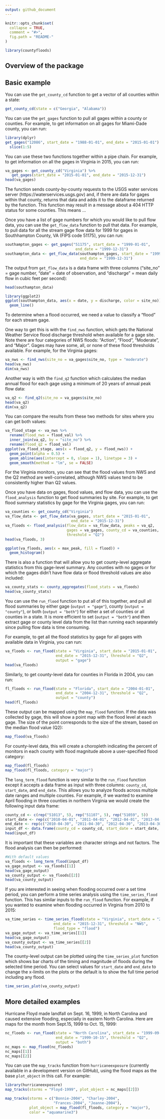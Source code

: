```yaml
---
output: github_document
---
```


<!-- README.md is generated from README.Rmd. Please edit that file -->

```r
knitr::opts_chunk$set(
  collapse = TRUE,
  comment = "#>",
  fig.path = "README-"
)
```

```r
library(countyfloods)
```


## Overview of the package

## Basic example

You can use the `get_county_cd` function to get a vector of all counties within a state: 

```r
get_county_cd(state = c("Georgia", "Alabama"))
```

You can use the `get_gages` function to pull all gages within a county or counties. For example, to get information on all gages for Miami-Dade county, you can run: 

```r
library(dplyr)
get_gages("12086", start_date = "1988-01-01", end_date = "2015-01-01") %>%
  slice(1:5)
```

You can use these two functions together within a pipe chain. For example, to get information on all the gages in Virginia in 2015, you can run: 

```r
va_gages <- get_county_cd("Virginia") %>%
   get_gages(start_date = "2015-01-01", end_date = "2015-12-31")
head(va_gages)
```

The function sends county-by-county requests to the USGS water services server (https://waterservices.usgs.gov) and, if there are data for gages within that county, returns that data and adds it to the dataframe returned by the function. This function may result in a message about a 404 HTTP status for some counties. This means ...

Once you have a list of gage numbers for which you would like to pull flow data, you can use the `get_flow_data` function to pull that data. For example, to pull data for all the stream gage flow data for 1999 for gages in Southhampton County, VA (FIPS code 51175), you can run: 

```r
southampton_gages <- get_gages("51175", start_date = "1999-01-01",
                                end_date = "1999-12-31")
southampton_data <- get_flow_data(southampton_gages, start_date = "1999-01-01",
                                  end_date = "1999-12-31")
```

The output from `get_flow_data` is a data frame with three columns ("site_no" = gage number, "date" = date
of observation, and "discharge" = mean daily flow in cubic feet per second): 

```r
head(southampton_data)
```

```r
library(ggplot2)
ggplot(southampton_data, aes(x = date, y = discharge, color = site_no)) + 
  geom_line()
```

To determine when a flood occurred, we need a value to classify a "flood" for each stream gage.

One way to get this is with the `find_nws` function, which gets the National Weather Service flood discharge 
threshold when available for a gage site. Note there are four categories of NWS floods: "Action", "Flood", "Moderate", and "Major". Gages may have some, all, or none of these flood thresholds available. For example, for the Virginia gages: 

```r
va_nws <- find_nws(site_no = va_gages$site_no, type = "moderate")
head(va_nws)
dim(va_nws)
```

Another way is with the `find_q2` function which calculates the median annual flood for each gage using
a minimum of 20 years of annual peak flow data:

```r
va_q2 <- find_q2(site_no = va_gages$site_no)
head(va_q2)
dim(va_q2)
```

You can compare the results from these two methods for sites where you can get both values: 

```r
va_flood_stage <- va_nws %>%
  rename(flood_nws = flood_val) %>%
  inner_join(va_q2, by = "site_no") %>%
  rename(flood_q2 = flood_val)
ggplot(va_flood_stage, aes(x = flood_q2, y = flood_nws)) + 
  geom_point(alpha = 0.5) + 
  geom_abline(aes(intercept = 0, slope = 1), linetype = 3) + 
  geom_smooth(method = "lm", se = FALSE)
```

For the Virginia monitors, you can see that the flood values from NWS and the Q2 method are well-correlated, although NWS values tend to be consistently higher than Q2 values.

Once you have data on gages, flood values, and flow data, you can use the `flood_analysis` function to get flood summaries by site. For example, to get flood summary statistics by gage for the Virginia gages, you can run: 

```r
va_counties <- get_county_cd("Virginia")
va_flow_data <- get_flow_data(va_gages, start_date = "2015-01-01",
                              end_date = "2015-12-31")
va_floods <- flood_analysis(flow_data = va_flow_data, peaks = va_q2,
                            gages = va_gages, county_cd = va_counties,
                            threshold = "Q2")
head(va_floods, 3)
```

```r
ggplot(va_floods, aes(x = max_peak, fill = flood)) + 
  geom_histogram()
```

There is also a function that will allow you to get county-level aggregate statistics from this gage-level summary.
Any counties with no gages or for which the gages didn't have flow data or flood threshold values are also 
included: 

```r
va_county_stats <- county_aggregates(flood_stats = va_floods)
head(va_county_stats)
```

You can use the `run_flood` function to put all of this together, and pull all flood summaries by either gage (`output = "gage"`), county (`output = "county"`), or both (`output = "both"`) for either a set of counties or all counties in a state. It is more efficient to set (`output = "both"`) and then extract gage or county level data
from the list than running each separately since pulling flow data is time consuming.

For example, to get all the flood statistics by gage for all gages with available data in Virginia, you can run: 

```r
va_floods <- run_flood(state = "Virginia", start_date = "2015-01-01",
                       end_date = "2015-12-31", threshold = "Q2",
                       output = "gage")
head(va_floods)
```

Similarly, to get county-level data for counties in Florida in 2004, you can run:

```r
fl_floods <- run_flood(state = "Florida", start_date = "2004-01-01",
                       end_date = "2004-12-31", threshold = "Q2",
                       output = "county")
head(fl_floods)
```

These output can be mapped using the `map_flood` function. If the data was collected by gage, this will show a point map with the flood level at each gage. The size of the point corresponds to the size of the stream, based on the median flood value (Q2):

```r
map_flood(va_floods) 
```

For county-level data, this will create a choropleth indicating the percent of monitors in each county with flood magnitude above a user-specified flood category: 

```r
map_flood(fl_floods)
map_flood(fl_floods, category = "major")
```

The `long_term_flood` function is very similar to the `run_flood` function except it accepts a data frame as
input with three columns: `county_cd`, `start_date`, and `end_date`. This allows you to analyze floods across multiple date ranges and multiple counties. For example, if we wanted to examine April flooding in three counties
in northern Virginia we would create the following input data frame:

```r
county_cd <- c(rep("51013", 5), rep("51107", 5), rep("51059", 5))
start_date <- rep(c("2010-04-01", "2011-04-01", "2012-04-01", "2013-04-01", "2014-04-01"), 3)
end_date <- rep(c("2010-04-30", "2011-04-30", "2012-04-30", "2013-04-30", "2014-04-30"), 3)
input_df <- data.frame(county_cd = county_cd, start_date = start_date, end_date = end_date, stringsAsFactors = FALSE)
head(input_df)
```

It is important that these variables are character strings and not factors. The flood analysis can then be 
performed:

```r
#With default values
va_floods <- long_term_flood(input_df)
va_gage_output <- va_floods[[1]]
head(va_gage_output)
va_county_output <- va_floods[[2]]
head(va_county_output)
```

If you are interested in seeing when flooding occurred over a set time period, you can perform a time series
analysis using the `time_series_flood` function. This has similar inputs to the `run_flood` function. For
example, if you wanted to examine when flooding occurred in Virginia from 2010 to 2015:

```r
va_time_series <- time_series_flood(state = "Virginia", start_date = "2010-01-01",
                      end_date = "2015-12-31", threshold = "NWS",
                      flood_type = "flood")
va_gage_output <- va_time_series[[1]]
head(va_gage_output)
va_county_output <- va_time_series[[2]]
head(va_county_output)
```

The county-level output can be plotted using the `time_series_plot` function which shows bar charts of the
timing and magnitude of floods during the selected time period. You can select values for `start_date` and `end_date` to change the x-limits on the plots or the default is to show the full time period including any 
flood.

```r
time_series_plot(va_county_output)
```

## More detailed examples

Hurricane Floyd made landfall on Sept. 16, 1999, in North Carolina and caused extensive flooding, especially in eastern North Carolina. Here are maps for the month from Sept.15, 1999 to Oct. 15, 1999:

```r
nc_floods <- run_flood(state = "North Carolina", start_date = "1999-09-15",
                       end_date = "1999-10-15", threshold = "Q2",
                       output = "both")
nc_maps <- map_flood(nc_floods)
nc_maps[[1]]
nc_maps[[2]]
```

You can use the `map_tracks` function from `hurricaneexposure` (currently available in a development version on GitHub), using the flood maps as the base `plot_object` in this call. For example:

```r
library(hurricaneexposure)
map_tracks(storms = "Floyd-1999", plot_object = nc_maps[[2]])
```

```r
map_tracks(storms = c("Bonnie-2004", "Charley-2004", 
                      "Frances-2004", "Jeanne-2004"), 
           plot_object = map_flood(fl_floods, category = "major"),
           color = "aquamarine3")
```





